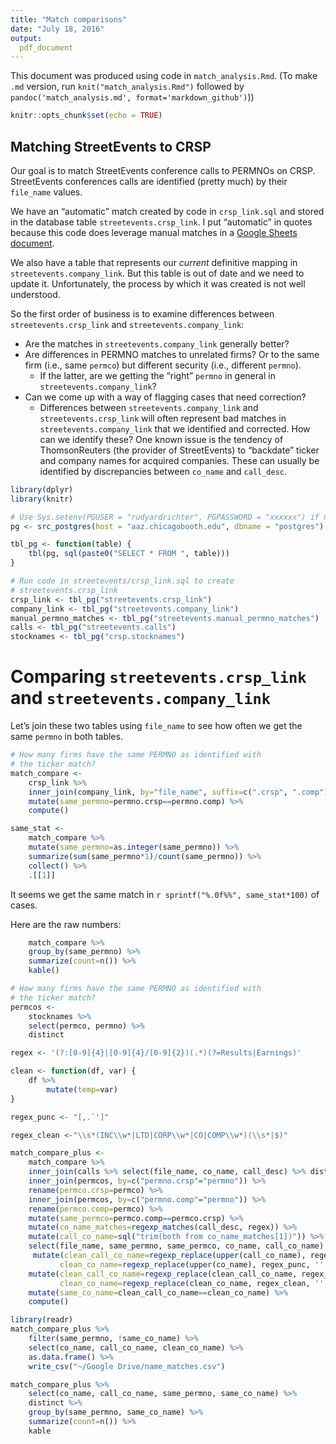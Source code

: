 ```yaml
---
title: "Match comparisons"
date: "July 18, 2016"
output:
  pdf_document
---
```


This document was produced using code in `match_analysis.Rmd`. (To make `.md` version, run `knit("match_analysis.Rmd")` followed by `pandoc('match_analysis.md', format='markdown_github')`))

```r
knitr::opts_chunk$set(echo = TRUE)
```

## Matching StreetEvents to CRSP

Our goal is to match StreetEvents conference calls to PERMNOs on CRSP.
StreetEvents conferences calls are identified (pretty much) by their `file_name` values.

We have an "automatic" match created by code in `crsp_link.sql` and stored in
the database table `streetevents.crsp_link`.
I put "automatic" in quotes because this code does leverage manual matches in a
[Google Sheets document](https://docs.google.com/spreadsheets/d/14F6zjJQZRsf5PonOfZ0GJrYubvx5e_eHMV_hCGe42Qg/).

We also have a table that represents our *current* definitive mapping in `streetevents.company_link`.
But this table is out of date and we need to update it.
Unfortunately, the process by which it was created is not well understood.

So the first order of business is to examine differences between
`streetevents.crsp_link` and `streetevents.company_link`:

- Are the matches in `streetevents.company_link` generally better?
- Are differences in PERMNO matches to unrelated firms? Or to the same firm (i.e., same `permco`) but different security (i.e., different `permno`).
    - If the latter, are we getting the "right" `permno` in general in  `streetevents.company_link`?
- Can we come up with a way of flagging cases that need correction?
    - Differences between  `streetevents.company_link` and `streetevents.crsp_link` will often represent bad matches in `streetevents.company_link` that we identified and corrected.
How can we identify these? One known issue is the tendency of ThomsonReuters (the provider of StreetEvents) to "backdate" ticker and company names for acquired companies. These can usually be identified by discrepancies between `co_name` and `call_desc`.

```r
library(dplyr)
library(knitr)
```

```r
# Use Sys.setenv(PGUSER = "rudyardrichter", PGPASSWORD = "xxxxxx") if necessary.
pg <- src_postgres(host = "aaz.chicagobooth.edu", dbname = "postgres")

tbl_pg <- function(table) {
    tbl(pg, sql(paste0("SELECT * FROM ", table)))
}

# Run code in streetevents/crsp_link.sql to create
# streetevents.crsp_link
crsp_link <- tbl_pg("streetevents.crsp_link")
company_link <- tbl_pg("streetevents.company_link")
manual_permno_matches <- tbl_pg("streetevents.manual_permno_matches")
calls <- tbl_pg("streetevents.calls")
stocknames <- tbl_pg("crsp.stocknames")
```

# Comparing `streetevents.crsp_link` and `streetevents.company_link`

Let's join these two tables using `file_name` to see how often we get the same
`permno` in both tables.

```r
# How many firms have the same PERMNO as identified with
# the ticker match?
match_compare <-
    crsp_link %>%
    inner_join(company_link, by="file_name", suffix=c(".crsp", ".comp")) %>%
    mutate(same_permno=permno.crsp==permno.comp) %>%
    compute()
```

```r
same_stat <-
    match_compare %>%
    mutate(same_permno=as.integer(same_permno)) %>%
    summarize(sum(same_permno*1)/count(same_permno)) %>%
    collect() %>%
    .[[1]]
```
It seems we get the same match in `r sprintf("%.0f%%", same_stat*100)` of cases.

Here are the raw numbers:
```r
    match_compare %>%
    group_by(same_permno) %>%
    summarize(count=n()) %>%
    kable()
```

```r
# How many firms have the same PERMNO as identified with
# the ticker match?
permcos <-
    stocknames %>%
    select(permco, permno) %>%
    distinct

regex <- '(?:[0-9]{4}|[0-9]{4}/[0-9]{2})(.*)(?=Results|Earnings)'

clean <- function(df, var) {
    df %>%
        mutate(temp=var)
}

regex_punc <- "[,.`']"

regex_clean <-"\\s*(INC\\w*|LTD|CORP\\w*|CO|COMP\\w*)(\\s*|$)"

match_compare_plus <-
    match_compare %>%
    inner_join(calls %>% select(file_name, co_name, call_desc) %>% distinct) %>%
    inner_join(permcos, by=c("permno.crsp"="permno")) %>%
    rename(permco.crsp=permco) %>%
    inner_join(permcos, by=c("permno.comp"="permno")) %>%
    rename(permco.comp=permco) %>%
    mutate(same_permco=permco.comp==permco.crsp) %>%
    mutate(co_name_matches=regexp_matches(call_desc, regex)) %>%
    mutate(call_co_name=sql("trim(both from co_name_matches[1])")) %>%
    select(file_name, same_permno, same_permco, co_name, call_co_name) %>%
     mutate(clean_call_co_name=regexp_replace(upper(call_co_name), regex_punc, '', 'g'),
           clean_co_name=regexp_replace(upper(co_name), regex_punc, '', 'g')) %>%
    mutate(clean_call_co_name=regexp_replace(clean_call_co_name, regex_clean, '', 'g'),
           clean_co_name=regexp_replace(clean_co_name, regex_clean, '', 'g')) %>%
    mutate(same_co_name=clean_call_co_name==clean_co_name) %>%
    compute()

library(readr)
match_compare_plus %>% 
    filter(same_permno, !same_co_name) %>% 
    select(co_name, call_co_name, clean_co_name) %>%
    as.data.frame() %>%
    write_csv("~/Google Drive/name_matches.csv")

match_compare_plus %>%
    select(co_name, call_co_name, same_permno, same_co_name) %>%
    distinct %>%
    group_by(same_permno, same_co_name) %>%
    summarize(count=n()) %>%
    kable
```
